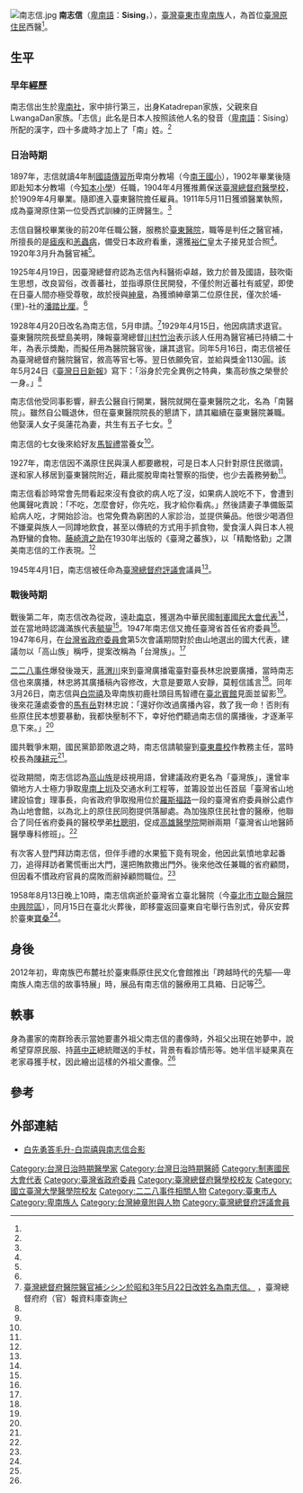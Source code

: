 {{Infobox Person
| name   = 南志信<br/><small>''Sising''</small>
| image     = Sising.jpg
| image_size     = 200px
| caption  = 南志信
| birth_date  = {{birth date|1886|4|18}}
| birth_place =  [[南王部落|普悠瑪]]
| death_date  = {{death date and age|1958|8|13|1886|4|18}}
| death_place = {{ROC|臺灣省}}[[臺北市|臺北市]][[臺北醫院|臺北醫院]]<!--1945年~1966年臺北市為省轄市，1967年才升格為直轄市-->
| occupation = 醫生、[[臺灣省政府|臺灣省政府]]委員
|alma_mater        = [[臺灣總督府醫學校|臺灣總督府醫學校]]
| office = 
| term_start = 
| term_end = 
| spouse = 吳蓮花
| children =
}}
[[File:南志信.jpg|thumb]]
'''南志信'''（[[卑南語|卑南語]]：'''Sising'''，{{bd|1886年|4月18日|1958年|8月13日|}}），[[臺灣|臺灣]][[臺東市|臺東市]][[卑南族|卑南族]]人，為首位[[台灣原住民|臺灣原住民]]西醫<ref name="林志興"/>。

==生平==

===早年經歷===

南志信出生於[[南王部落|卑南社]]，家中排行第三，出身Katadrepan家族，父親來自LwangaDan家族。「志信」此名是日本人按照該他人名的發音（[[卑南語|卑南語]]：Sising）所配的漢字，四十多歲時才加上了「南」姓。<ref name="林志興"/>

===日治時期===
1897年，志信就讀4年制[[國語傳習所|國語傳習所]]卑南分教場（今[[南王國小|南王國小]]），1902年畢業後隨即赴知本分教場（今[[知本小學|知本小學]]）任職，1904年4月獲推薦保送[[臺灣總督府醫學校|臺灣總督府醫學校]]，於1909年4月畢業。隨即進入臺東醫院擔任雇員。1911年5月11日獲頒醫業執照，成為臺灣原住第一位受西式訓練的正牌醫生。<ref name="王學新"/>

志信自醫校畢業後的前20年任職公醫，服務於[[衛生福利部臺東醫院|臺東醫院]]，職等是判任之醫官補，所擅長的是[[瘧疾|瘧疾]]和[[恙蟲病|恙蟲病]]，備受日本政府看重，還獲[[裕仁|裕仁]]皇太子接見並合照<ref name="林志興"/>。1920年3月升為醫官補<ref name="王學新"/>。

1925年4月19日，因臺灣總督府認為志信內科醫術卓越，致力於普及國語，鼓吹衛生思想，改良習俗，改善蕃社，並指導原住民開發，不僅於附近蕃社有威望，即使在日臺人間亦極受尊敬，故於授與[[臺灣紳章|紳章]]，為獲頒紳章第二位原住民，僅次於埔-{里}-社的[[潘踏比厘|潘踏比厘]]。<ref name="王學新"/>

1928年4月20日改名為南志信，5月申請。<ref>[http://ds3.th.gov.tw/ds3/app007/list3.php?ID1=0071030387a005 臺灣總督府醫院醫官補シシン於昭和3年5月22日改姓名為南志信。] {{Wayback|url=http://ds3.th.gov.tw/ds3/app007/list3.php?ID1=0071030387a005 |date=20190513155622 }}，臺灣總督府府（官）報資料庫查詢</ref>1929年4月15日，他因病請求退官。臺東醫院院長壁島美明，陳報臺灣總督[[川村竹治|川村竹治]]表示該人任用為醫官補已持續二十年，為表示獎勵，而擬任用為醫院醫官後，讓其退官。同年5月16日，南志信被任為臺灣總督府醫院醫官，敘高等官七等。翌日依願免官，並給與獎金1130圓。該年5月24日《[[臺灣日日新報|臺灣日日新報]]》寫下：「浴身於完全異例之特典，集高砂族之榮譽於一身。」<ref name="王學新"/>

南志信他受同事影響，辭去公醫自行開業，醫院就開在臺東醫院之北，名為「南醫院」。雖然自公職退休，但在臺東醫院院長的懇請下，請其繼續在臺東醫院兼職。他娶漢人女子吳蓮花為妻，共生有五子七女。<ref name="林志興"/>

南志信的七女後來給好友[[馬智禮|馬智禮]]當養女<ref name="張躍贏"/>。

1927年，南志信因不滿原住民與漢人都要繳稅，可是日本人只針對原住民徵調，遂和家人移居到臺東醫院附近，藉此擺脫卑南社警察的指使，也少去義務勞動<ref name="宋龍生"/>。{{citation needed|後來從卑南社移居到此的族人增多，逐形成卑南族的新興聚落，稱為北町新社。後來在中華民國接收台灣的統治權之後，這個地方被台東縣行政區劃入台東市[[寶桑里|寶桑里]]，卑南族語稱作Papulu(巴布麓)，成為卑南族現存版圖當中，位於最東邊的部落。慣習跟語言仍與卑南社(普悠瑪)部落相同。|time=2017-08-28T02:35:28+00:00}}

南志信看診時常會先問看起來沒有食欲的病人吃了沒，如果病人說吃不下，會遭到他厲聲叱責說：「不吃，怎麼會好，你先吃，我才給你看病。」然後請妻子準備飯菜給病人吃，才開始診治。也常免費為窮困的人家診治，並提供藥品。他很少喝酒但不嫌棄與族人一同蹲地飲食，甚至以傳統的方式用手抓食物，愛食漢人與日本人視為野蠻的食物。[[藤崎濟之助|藤崎濟之助]]在1930年出版的《臺灣之蕃族》，以「精勵恪勤」之讚美南志信的工作表現。<ref name="林志興"/>

1945年4月1日，南志信被任命為[[臺灣總督府評議會|臺灣總督府評議會]]議員<ref name="王學新"/>。

===戰後時期===
戰後第二年，南志信改為從政，遠赴[[南京|南京]]，獲選為中華民國[[制憲國民大會代表|制憲國民大會代表]]<ref name="史前館電子報"/>，並在當地時認識滿族代表[[毓鋆|毓鋆]]<ref name="毓老真精神"/>。1947年南志信又擔任臺灣省首任省府委員<ref name="林志興"/>。
1947年6月，在[[台灣省政府委員會|台灣省政府委員會]]第5次會議期間對於由山地選出的國大代表，建議勿以「高山族」稱呼，提案改稱為「台灣族」。<ref name="林志興"/>

[[二二八事件|二二八事件]]爆發後幾天，[[蔣渭川|蔣渭川]]來到臺灣廣播電臺對臺長林忠說要廣播，當時南志信也來廣播，林忠將其廣播稿內容修改，大意是要眾人安靜，莫輕信謠言<ref name="林忠"/>。同年3月26日，南志信與[[白崇禧|白崇禧]]及卑南族初鹿社頭目馬智禮在[[台北賓館|臺北賓館]]見面並留影<ref name="林志興"/>。後來花蓮處委會的[[馬有岳|馬有岳]]對林忠說：「還好你改過廣播內容，救了我一命！否則有些原住民本想要暴動，我都快壓制不下，幸好他們聽過南志信的廣播後，才逐漸平息下來。」<ref name="林忠"/>

國共戰爭末期，國民黨節節敗退之時，南志信請毓鋆到[[國立臺東專科學校|臺東農校]]作教務主任，當時校長為[[陳耕元|陳耕元]]<ref name="毓老真精神"/>。

從政期間，南志信認為[[高山族|高山族]]是歧視用語，曾建議政府更名為「臺灣族」，還曾率領地方人士極力爭取[[卑南上圳|卑南上圳]]及交通水利工程等，並籌設並出任首屆「臺灣省山地建設協會」理事長，向省政府爭取撥用位於[[羅斯福路_(台北市)|羅斯福路]]一段的臺灣省府委員辦公處作為山地會館，以為北上的原住民同胞提供落腳處。為加強原住民社會的醫療，他聯合了同任省府委員的醫校學弟[[杜聰明|杜聰明]]，促成[[高雄醫學院|高雄醫學院]]開辦兩期「臺灣省山地醫師醫學專科修班」。<ref name="林志興"/>

有次客人登門拜訪南志信，但伴手禮的水果籃下竟有現金，他因此氣憤地拿起番刀，追得拜訪者驚慌衝出大門，還把賄款撒出門外。後來他改任兼職的省府顧問，但因看不慣政府官員的腐敗而辭掉顧問職位。<ref name="李蕙君"/>

1958年8月13日晚上10時，南志信病逝於臺灣省立臺北醫院（今[[臺北市立聯合醫院中興院區|臺北市立聯合醫院中興院區]]），同月15日在臺北火葬後，即移靈返回臺東自宅舉行告別式，骨灰安葬於臺東[[寶桑|寶桑]]<ref name="林志興"/>。

==身後==
2012年初，卑南族巴布麓社於臺東縣原住民文化會館推出「跨越時代的先驅──卑南族人南志信的故事特展」時，展品有南志信的醫療用工具箱、日記等<ref name="史前館電子報"/>。

==軼事==
身為畫家的南群玲表示當她要畫外祖父南志信的畫像時，外祖父出現在她夢中，說希望穿原民服、持[[蔣中正|蔣中正]]總統贈送的手杖，背景有看診情形等。她半信半疑果真在老家尋獲手杖，因此繪出這樣的外祖父畫像。<ref name="李蕙君"/>

==參考==
{{portal box|人物|台灣|醫學}}
{{reflist|1|refs=

<ref name="毓老真精神">{{cite book |author=張輝誠 |chapter=〈毓老師與天德黌舍、奉元書院〉|title=《毓老真精神》 |url=https://archive.org/details/yulaozhenjingshe0000zhan |date=2012-07-25|publisher=印刻出版社|location=台灣 |language=zh-tw|isbn=9789865933296}}</ref>

<ref name="張躍贏">{{cite journal |author=張躍贏|title=〈228中的八大寇 蔣介石送他一座山 永遠的大頭目：馬智禮〉|journal=《新新聞周刊》|issue=第1043期|date=2007-02-27|publisher=新新聞文化事業股份有限公司|location=台灣|language=zh-tw}}</ref>。

<ref name="林志興">{{cite journal |author=林志興|title=〈臺灣第一位原住民西醫──南志信〉|journal=《原住民文獻》|issue=2014年12月第十八期|date=2014-12-01|publisher=[[中華民國原住民族委員會|中華民國原住民族委員會]]|location=台灣|language=zh|url=https://ihc.apc.gov.tw/EJournal/EJournalCat/202}}</ref>

<ref name="林忠">{{cite journal |author=林忠|title=〈林忠先生訪問紀錄〉|journal=《口述歷史》（二二八事件專號）|issue=第五期|date=1994|publisher=中央研究院近代史研究所|location=台灣|language=zh-tw |isbn=}}</ref>

<ref name="宋龍生">{{cite book |author=宋龍生|title=《台灣原住民史：卑南族史篇》|date=1998-12-01|publisher=國史館台灣文獻館|location=台灣|language=zh-tw |isbn=9789570231434}}</ref>

<ref name="史前館電子報">{{Cite journal|url=http://beta.nmp.gov.tw/enews/no243/page_02.html|title=〈也是難以置信的一種──記「難以置信──南志信與寶桑部落的故事」開展與部落迷你主題新展區〉|journal=《史前館電子報》|issue=第243期|language=zh-tw|publisher=國立臺灣史前文化博物館|author=林頌恩|date=2013-01-15|9=|access-date=2015-07-11|archive-date=2019-05-15|archive-url=https://web.archive.org/web/20190515085851/https://beta.nmp.gov.tw/enews/no243/page_02.html|dead-url=no}}</ref>

<ref name="李蕙君">{{cite journal|url=http://www.apc.gov.tw/portal/getfile?source=DBE50CC4AED2CB00FAFB9859EF31AC3BF7F73AB93585A98D11C41C37ACAE3814BE60E5486CA16679D180AB96C5EDE7A602A4B84B845C9BF78AA02EA61B1622B0&filename=ACBBDD0A2AE089CAACB9B879BC023A86A852238F00A7C162|author=李蕙君|title=〈原住民族首位西醫南志信/歷經三朝不改其志〉|journal=《原住民族季刊》|issue=第13期|date=2011|publisher=中華民國原住民族委員會|location=台灣|language=zh-tw|isbn=|access-date=2017-02-17|archive-date=2017-02-17|archive-url=https://web.archive.org/web/20170217223737/http://www.apc.gov.tw/portal/getfile?source=DBE50CC4AED2CB00FAFB9859EF31AC3BF7F73AB93585A98D11C41C37ACAE3814BE60E5486CA16679D180AB96C5EDE7A602A4B84B845C9BF78AA02EA61B1622B0&filename=ACBBDD0A2AE089CAACB9B879BC023A86A852238F00A7C162|dead-url=no}}</ref>

<ref name="王學新">{{Cite journal|url=http://w3.th.gov.tw/www/epaper/view2.php?ID=60&AID=810|title=〈日治時期紳章的作用〉|journal=《臺灣文獻館電子報》|issue=第60期|language=zh-tw|publisher=臺灣文獻館|author=王學新|date=2010-08-13|9=|deadurl=yes|archiveurl=https://web.archive.org/web/20160304104536/http://w3.th.gov.tw/www/epaper/view2.php?ID=60&AID=810|archivedate=2016-03-04|access-date=2015-09-16}}</ref>
}}

==外部連結==
*[https://www.storm.mg/article/3877835?mode=whole 白先勇答毛升-白崇禧與南志信合影] {{Wayback|url=https://www.storm.mg/article/3877835?mode=whole |date=20210816123640 }}

[[Category:台灣日治時期醫學家|Category:台灣日治時期醫學家]]
[[Category:台灣日治時期醫師|Category:台灣日治時期醫師]]
[[Category:制憲國民大會代表|Category:制憲國民大會代表]]
[[Category:臺灣省政府委員|Category:臺灣省政府委員]]
[[Category:臺灣總督府醫學校校友|Category:臺灣總督府醫學校校友]]
[[Category:國立臺灣大學醫學院校友|Category:國立臺灣大學醫學院校友]]
[[Category:二二八事件相關人物|Category:二二八事件相關人物]]
[[Category:臺東市人|Category:臺東市人]]
[[Category:卑南族人|Category:卑南族人]]
[[Category:台灣紳章附與人物|Category:台灣紳章附與人物]]
[[Category:臺灣總督府評議會員|Category:臺灣總督府評議會員]]